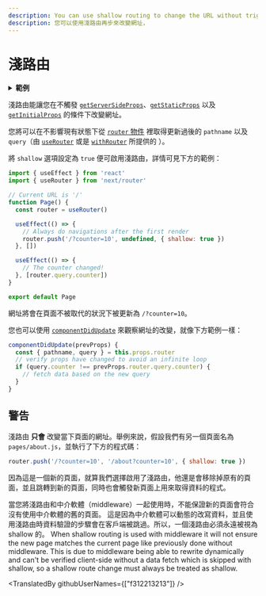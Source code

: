 ```yaml
---
description: You can use shallow routing to change the URL without triggering a new page change. Learn more here.
description: 您可以使用淺路由再步來改變網址，
---
```


# 淺路由

<details>
  <summary><b>範例</b></summary>
  <ul>
    <li><a href="https://github.com/vercel/next.js/tree/canary/examples/with-shallow-routing">Shallow Routing</a></li>
  </ul>
</details>

淺路由能讓您在不觸發  [`getServerSideProps`](/docs/basic-features/data-fetching/get-server-side-props.md)、[`getStaticProps`](/docs/basic-features/data-fetching/get-static-props.md) 以及 [`getInitialProps`](/docs/api-reference/data-fetching/get-initial-props.md) 的條件下改變網址。

您將可以在不影響現有狀態下從 [`router` 物件](/docs/api-reference/next/router.md#router-object) 裡取得更新過後的 `pathname` 以及 `query`（由 [`useRouter`](/docs/api-reference/next/router.md#useRouter) 或是 [`withRouter`](/docs/api-reference/next/router.md#withRouter) 所提供的 ）。

將 `shallow` 選項設定為 `true` 便可啟用淺路由，詳情可見下方的範例：

```jsx
import { useEffect } from 'react'
import { useRouter } from 'next/router'

// Current URL is '/'
function Page() {
  const router = useRouter()

  useEffect(() => {
    // Always do navigations after the first render
    router.push('/?counter=10', undefined, { shallow: true })
  }, [])

  useEffect(() => {
    // The counter changed!
  }, [router.query.counter])
}

export default Page
```

網址將會在頁面不被取代的狀況下被更新為 `/?counter=10`。

您也可以使用 [`componentDidUpdate`](https://reactjs.org/docs/react-component.html#componentdidupdate) 來觀察網址的改變，就像下方範例一樣：

```jsx
componentDidUpdate(prevProps) {
  const { pathname, query } = this.props.router
  // verify props have changed to avoid an infinite loop
  if (query.counter !== prevProps.router.query.counter) {
    // fetch data based on the new query
  }
}
```

## 警告

淺路由 **只會** 改變當下頁面的網址。舉例來說，假設我們有另一個頁面名為 `pages/about.js`，並執行了下方的程式碼：

```jsx
router.push('/?counter=10', '/about?counter=10', { shallow: true })
```

因為這是一個新的頁面，就算我們選擇啟用了淺路由，他還是會移除掉原有的頁面，並且跳轉到新的頁面，同時也會觸發新頁面上用來取得資料的程式。

當您將淺路由和中介軟體（middleware）一起使用時，不能保證新的頁面會符合沒有使用中介軟體的舊的頁面。
這是因為中介軟體可以動態的改寫資料，並且使用淺路由時資料驗證的步驟會在客戶端被跳過。所以，一個淺路由必須永遠被視為 shallow 的。
When shallow routing is used with middleware it will not ensure the new page matches the current page like previously done without middleware.
This is due to middleware being able to rewrite dynamically and can't be verified client-side without a data fetch which is skipped with shallow,
so a shallow route change must always be treated as shallow.

<TranslatedBy githubUserNames={["f312213213"]} />
